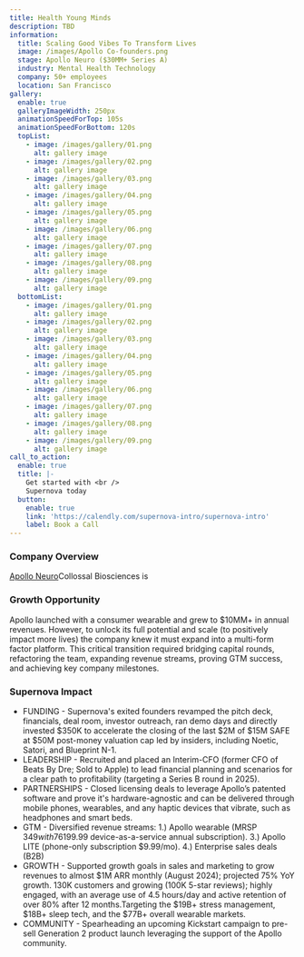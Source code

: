 ```yaml
---
title: Health Young Minds
description: TBD
information:
  title: Scaling Good Vibes To Transform Lives
  image: /images/Apollo Co-founders.png
  stage: Apollo Neuro ($30MM+ Series A)
  industry: Mental Health Technology
  company: 50+ employees
  location: San Francisco
gallery:
  enable: true
  galleryImageWidth: 250px
  animationSpeedForTop: 105s
  animationSpeedForBottom: 120s
  topList:
    - image: /images/gallery/01.png
      alt: gallery image
    - image: /images/gallery/02.png
      alt: gallery image
    - image: /images/gallery/03.png
      alt: gallery image
    - image: /images/gallery/04.png
      alt: gallery image
    - image: /images/gallery/05.png
      alt: gallery image
    - image: /images/gallery/06.png
      alt: gallery image
    - image: /images/gallery/07.png
      alt: gallery image
    - image: /images/gallery/08.png
      alt: gallery image
    - image: /images/gallery/09.png
      alt: gallery image
  bottomList:
    - image: /images/gallery/01.png
      alt: gallery image
    - image: /images/gallery/02.png
      alt: gallery image
    - image: /images/gallery/03.png
      alt: gallery image
    - image: /images/gallery/04.png
      alt: gallery image
    - image: /images/gallery/05.png
      alt: gallery image
    - image: /images/gallery/06.png
      alt: gallery image
    - image: /images/gallery/07.png
      alt: gallery image
    - image: /images/gallery/08.png
      alt: gallery image
    - image: /images/gallery/09.png
      alt: gallery image
call_to_action:
  enable: true
  title: |-
    Get started with <br />
    Supernova today
  button:
    enable: true
    link: 'https://calendly.com/supernova-intro/supernova-intro'
    label: Book a Call
---
```


### Company Overview

[Apollo Neuro](https://apolloneuro.com/)Collossal Biosciences is

### Growth Opportunity

Apollo launched with a consumer wearable and grew to $10MM+ in annual revenues. However, to unlock its full potential and scale (to positively impact more lives) the company knew it must expand into a multi-form factor platform. This critical transition required bridging capital rounds, refactoring the team, expanding revenue streams, proving GTM success, and achieving key company milestones.  

### Supernova Impact

* FUNDING - Supernova's exited founders revamped the pitch deck, financials, deal room, investor outreach, ran demo days and directly invested $350K to accelerate the closing of the last $2M of $15M SAFE at $50M post-money valuation cap led by insiders, including Noetic, Satori, and Blueprint N-1. 
* LEADERSHIP - Recruited and placed an Interim-CFO (former CFO of Beats By Dre; Sold to Apple) to lead financial planning and scenarios for a clear path to profitability (targeting a Series B round in 2025).
* PARTNERSHIPS - Closed licensing deals to leverage Apollo’s patented software and prove it's hardware-agnostic and can be delivered through mobile phones, wearables, and any haptic devices that vibrate, such as headphones and smart beds.
* GTM - Diversified revenue streams: 1.) Apollo wearable (MRSP $349 with 76% gross margin) and 2.) AI Vibes ($199.99 device-as-a-service annual subscription). 3.) Apollo LITE (phone-only subscription $9.99/mo). 4.) Enterprise sales deals (B2B)
* GROWTH - Supported growth goals in sales and marketing to grow revenues to almost $1M ARR monthly (August 2024); projected 75% YoY growth. 130K customers and growing (100K 5-star reviews); highly engaged, with an average use of 4.5 hours/day and active retention of over 80% after 12 months.Targeting the $19B+ stress management, $18B+ sleep tech, and the $77B+ overall wearable markets.
* COMMUNITY - Spearheading an upcoming Kickstart campaign to pre-sell Generation 2 product launch leveraging the support of the Apollo community.

<BlockQuote customerImage="/images/Kathryn.avif" customerName="Kathryn Fantauzzi" customerRole="CEO/Co-founder of Apollo Neuro" content="Scaling a company is hard AF. Supernova is a game-changer!" />
